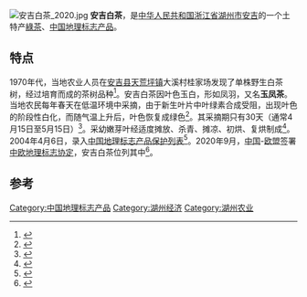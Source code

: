[[File:安吉白茶_2020.jpg|thumb]]
'''安吉白茶'''，是[[中华人民共和国|中华人民共和国]][[浙江省|浙江省]][[湖州市|湖州市]][[安吉县|安吉]]的一个土特产[[白茶|綠茶]]、[[中国地理标志产品|中国地理标志产品]]。

== 特点 ==
1970年代，当地农业人员在[[安吉县|安吉县]][[天荒坪镇|天荒坪镇]]大溪村桂家场发现了单株野生白茶树，经过培育而成的茶树品种<ref>{{Cite book|title=图解养生茶|last=宋全林编著|first=|publisher=北京：中医古籍出版社|year=2017.01|isbn=978-7-5152-1399-6|location=|pages=33}}</ref>。安吉白茶因叶色玉白，形如凤羽，又名'''玉凤茶'''。当地农民每年春天在低温环境中采摘，由于新生叶片中叶绿素合成受阻，出现叶色的阶段性白化，而随气温上升后，叶色恢复成绿色<ref>{{Cite book|title=中国茶图鉴全书|last=胡涛主编|first=|publisher=南昌：江西科学技术出版社|year=2019.07|isbn=7-5390-6625-3|location=|pages=54}}</ref>。其采摘期只有30天（通常4月15日至5月15日）<ref>{{Cite book|title=茶经 一本书读懂茶文化|last=胡涛主编|first=|publisher=哈尔滨：黑龙江科学技术出版社|year=2018.06|isbn=978-7-5388-9662-6|location=|pages=26}}</ref>。采幼嫩芽叶经适度摊放、杀青、摊凉、初烘、复烘制成<ref>{{Cite book|title=品茶图鉴|last=陈宗懋，俞永明，梁国彪等著|first=|publisher=南京：译林出版社|year=2019.07|isbn=978-7-5447-7691-2|location=|pages=83}}</ref>。2004年4月6日，录入[[中国地理标志产品保护列表|中国地理标志产品保护列表]]<ref>{{Cite book|title=博物馆与非物质农业文化遗产保护研究|last=李桂玲，贾利光著|first=|publisher=北京：[[华文出版社|华文出版社]]|year=2015.11|isbn=978-7-5075-4441-1|location=|pages=233}}</ref>。2020年9月，[[中华人民共和国|中国]]-[[欧洲联盟|欧盟]]签署[[中欧地理标志协定|中欧地理标志协定]]，安吉白茶位列其中<ref>{{Cite web|title=The European and Chinese products that will have the same protections as French champagne|url=https://qz.com/1903079/eu-china-sign-unprecedented-agreement-for-gi-protections/|accessdate=2020-09-16|last=Timsit|first=Annabelle|work=Quartz|language=en|archive-date=2020-09-16|archive-url=https://web.archive.org/web/20200916022900/https://qz.com/1903079/eu-china-sign-unprecedented-agreement-for-gi-protections/|dead-url=no}}</ref>。

==参考==
{{reflist}}

[[Category:中国地理标志产品|Category:中国地理标志产品]]
[[Category:湖州经济|Category:湖州经济]]
[[Category:湖州农业|Category:湖州农业]]
